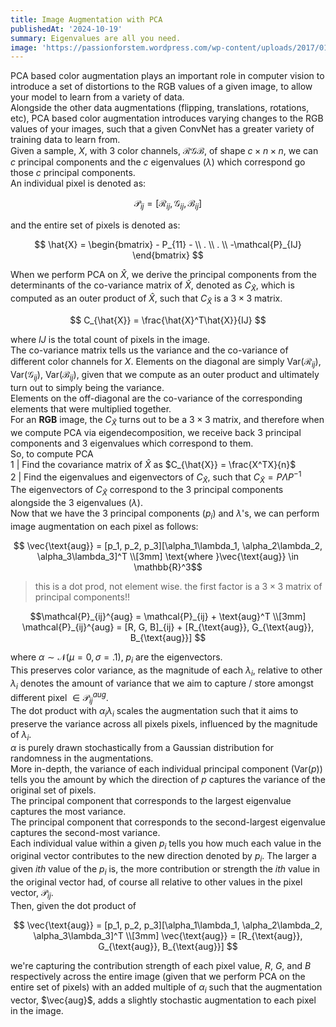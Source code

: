 ```yaml
---
title: Image Augmentation with PCA
publishedAt: '2024-10-19'
summary: Eigenvalues are all you need.
image: 'https://passionforstem.wordpress.com/wp-content/uploads/2017/01/sci-fi-space-art-2560x1600_020.jpg'
---
```


$\text{PCA}$ based color augmentation plays an important role in computer vision to introduce a set of distortions to the RGB values of a given image, to allow your model to learn from a variety of data.
<br/>
Alongside the other data augmentations (flipping, translations, rotations, etc), $\text{PCA}$ based color augmentation introduces varying changes to the RGB values of your images, such that a given ConvNet has a greater variety of training data to learn from.
<br/>
Given a sample, $X$, with $3$ color channels, $\mathcal{RGB}$, of shape $c \times n \times n$, we can $c$ principal components and the $c$ eigenvalues ($\lambda$) which correspond go those $c$ principal components. 
<br/>
An individual pixel is denoted as:

```math

\mathcal{P}_{ij} = [\mathcal{R}_{ij}, \mathcal{G}_{ij}, \mathcal{B}_{ij}]

```

and the entire set of pixels is denoted as:

```math

\hat{X} = \begin{bmatrix} - P_{11} - \\ . \\ . \\ -\mathcal{P}_{IJ} \end{bmatrix}

```

When we perform $\text{PCA}$ on $\hat{X}$, we derive the principal components from the determinants of the co-variance matrix of $\hat{X}$, denoted as $C_{\hat{X}}$, which is computed as an outer product of $\hat{X}$, such that $C_{\hat{X}}$ is a $3 \times 3$ matrix.

```math

C_{\hat{X}} = \frac{\hat{X}^T\hat{X}}{IJ}

```

where $IJ$ is the total count of pixels in the image.
<br/>
The co-variance matrix tells us the variance and the co-variance of different color channels for $X$. Elements on the diagonal are simply $\text{Var}(\mathcal{R}_{ij})$, $\text{Var}(\mathcal{G}_{ij})$, $\text{Var}(\mathcal{B}_{ij})$, given that we compute as an outer product and ultimately turn out to simply being the variance.
<br/>
Elements on the off-diagonal are the co-variance of the corresponding elements that were multiplied together.
<br/>
For an **RGB** image, the $C_{\hat{X}}$ turns out to be a $3 \times 3$ matrix, and therefore when we compute $\text{PCA}$ via eigendecomposition, we receive back $3$ principal components and $3$ eigenvalues which correspond to them.
<br/>
So, to compute $\text{PCA}$
<br/>
1 | Find the covariance matrix of $\hat{X}$ as $C_{\hat{X}} = \frac{X^TX}{n}$<br/>
2 | Find the eigenvalues and eigenvectors of $C_{\hat{X}}$, such that $C_{\hat{X}} = P\Lambda P^{-1}$ 
<br/>
The eigenvectors of $C_{\hat{X}}$ correspond to the $3$ principal components alongside the $3$ eigenvalues ($\lambda$).
<br/>
Now that we have the $3$ principal components ($p_i$) and $\lambda$'s, we can perform image augmentation on each pixel as follows:

```math

\vec{\text{aug}} = [p_1, p_2, p_3][\alpha_1\lambda_1, \alpha_2\lambda_2, \alpha_3\lambda_3]^T
\\[3mm]
\text{where }\vec{\text{aug}} \in \mathbb{R}^3
```

> this is a dot prod, not element wise. the first factor is a $3 \times 3$ matrix of principal components!!

```math
\mathcal{P}_{ij}^{aug} = \mathcal{P}_{ij} + \text{aug}^T
\\[3mm]
\mathcal{P}_{ij}^{aug} = [R, G, B]_{ij} + [R_{\text{aug}}, G_{\text{aug}}, B_{\text{aug}}]

```

where $\alpha \sim \mathcal{N}(\mu = 0, \sigma = .1)$, $p_i$ are the eigenvectors.
<br/>
This preserves color variance, as the magnitude of each $\lambda_i$, relative to other $\lambda_i$ denotes the amount of variance that we aim to capture / store amongst different pixel $\in \mathcal{P}_{ij}^{aug}$.
<br/>
The dot product with $\alpha_i \lambda_i$ scales the augmentation such that it aims to preserve the variance across all pixels pixels, influenced by the magnitude of $\lambda_i$.
<br/>
$\alpha$ is purely drawn stochastically from a Gaussian distribution for randomness in the augmentations.
<br/>
More in-depth, the variance of each individual principal component ($\text{Var}(p$)) tells you the amount by which the direction of $p$ captures the variance of the original set of pixels.
<br/>
The principal component that corresponds to the largest eigenvalue captures the most variance. \
The principal component that corresponds to the second-largest eigenvalue captures the second-most variance.
<br/>
Each individual value within a given $p_i$ tells you how much each value in the original vector contributes to the new direction denoted by $p_i$. The larger a given $ith$ value of the $p_i$ is, the more contribution or strength the $ith$ value in the original vector had, of course all relative to other values in the pixel vector, $\mathcal{P}_{ij}$.
<br/>
Then, given the dot product of

```math

\vec{\text{aug}} = [p_1, p_2, p_3][\alpha_1\lambda_1, \alpha_2\lambda_2, \alpha_3\lambda_3]^T
\\[3mm]
\vec{\text{aug}} = [R_{\text{aug}}, G_{\text{aug}}, B_{\text{aug}}]

```

we're capturing the contribution strength of each pixel value, $R$, $G$, and $B$ respectively across the entire image (given that we perform $\text{PCA}$ on the entire set of pixels) with an added multiple of $\alpha_i$ such that the augmentation vector, $\vec{aug}$, adds a slightly stochastic augmentation to each pixel in the image.